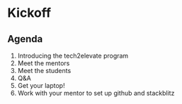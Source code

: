 # Kickoff

## Agenda

1. Introducing the tech2elevate program
2. Meet the mentors
3. Meet the students
4. Q&A
5. Get your laptop!
6. Work with your mentor to set up github and stackblitz
